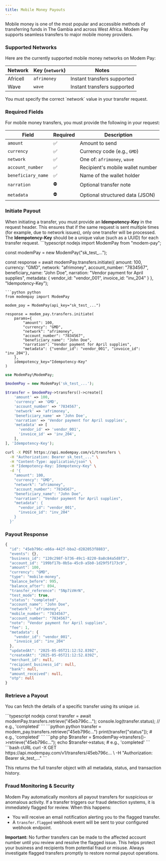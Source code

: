 ```yaml
---
title: Mobile Money Payouts
---
```


Mobile money is one of the most popular and accessible methods of transferring funds in The Gambia and across West Africa. Modem Pay supports seamless transfers to major mobile money providers.


### Supported Networks

Here are the currently supported mobile money networks on Modem Pay:

| Network     | Key (`network`) | Notes                        |
|-------------|------------------|------------------------------|
| Africell    | `afrimoney`      | Instant transfers supported  |
| Wave        | `wave`           | Instant transfers supported  |

<Note>
You must specify the correct `network` value in your transfer request.
</Note>

### Required Fields

For mobile money transfers, you must provide the following in your request:

| Field              | Required | Description                             |
|--------------------|----------|-----------------------------------------|
| `amount`           | ✅       | Amount to send |
| `currency`         | ✅       | Currency code (e.g., `GMD`)             |
| `network`          | ✅       | One of: `afrimoney`, `wave`   |
| `account_number`   | ✅       | Recipient's mobile wallet number        |
| `beneficiary_name` | ✅       | Name of the wallet holder               |
| `narration`        | ⛔       | Optional transfer note                  |
| `metadata`         | ⛔       | Optional structured data (JSON)         |


### Initiate Payout
<Note>
When initiating a transfer, you must provide an <b>Idempotency-Key</b> in the request header. This ensures that if the same request is sent multiple times (for example, due to network issues), only one transfer will be processed. The <b>Idempotency-Key</b> should be a unique value (such as a UUID) for each transfer request.
</Note>


<CodeGroup>
```typescript nodejs
import ModemPay from "modem-pay";

const modemPay = new ModemPay("sk_test_...");

const response = await modemPay.transfers.initiate({
  amount: 100,
  currency: "GMD",
  network: "afrimoney",
  account_number: "7834567",
  beneficiary_name: "John Doe",
  narration: "Vendor payment for April supplies",
  metadata: {
    vendor_id: "vendor_001",
    invoice_id: "inv_204"
  }
}, "Idempotency-Key");
```
```python python
from modempay import ModemPay

modem_pay = ModemPay(api_key="sk_test_...")

response = modem_pay.transfers.initiate(
    params={
        "amount": 100,
        "currency": "GMD",
        "network": "afrimoney",
        "account_number": "7834567",
        "beneficiary_name": "John Doe",
        "narration": "Vendor payment for April supplies",
        "metadata": {"vendor_id": "vendor_001", "invoice_id": "inv_204"},
    },
    idempotency_key="Idempotency-Key"
)
```
```php php
use ModemPay\ModemPay;

$modemPay = new ModemPay('sk_test_...');

$transfer = $modemPay->transfers()->create([
    'amount' => 100,
    'currency' => 'GMD',
    'account_number' => '7834567',
    'network' => 'afrimoney',
    'beneficiary_name' => 'John Doe',
    'narration' => 'Vendor payment for April supplies',
    'metadata' => [
      'vendor_id' => 'vendor_001',
      'invoice_id' => 'inv_204',
    ],
], 'Idempotency-Key');
```
```bash cURL
curl -X POST https://api.modempay.com/v1/transfers \
  -H "Authorization: Bearer sk_test_..." \
  -H "Content-Type: application/json" \
  -H "Idempotency-Key: Idempotency-Key" \
  -d '{
    "amount": 100,
    "currency": "GMD",
    "network": "afrimoney",
    "account_number": "7834567",
    "beneficiary_name": "John Doe",
    "narration": "Vendor payment for April supplies",
    "metadata": {
      "vendor_id": "vendor_001",
      "invoice_id": "inv_204"
    }
  }'

```
</CodeGroup>

### Payout Response

```typescript json
{
  "id": "45eb796c-e66a-442f-bba2-d282053f8883",
  "events": {},
  "business_id": "120c298f-b736-49c1-8220-8a8c84a5d8f3",
  "account_id": "199bf17b-0b5a-45c0-a5b0-1d29f5f173c9",
  "amount": 100,
  "currency": "GMD",
  "type": "mobile-money",
  "balance_before": 995,
  "balance_after": 894,
  "transfer_reference": "5Np7iVHrN",
  "test_mode": true,
  "status": "completed",
  "account_name": "John Doe",
  "network": "afrimoney",
  "mobile_number": "7834567",
  "account_number": "7834567",
  "note": "Vendor payment for April supplies",
  "fee": 1,
  "metadata": {
    "vendor_id": "vendor_001",
    "invoice_id": "inv_204"
  },
  "updatedAt": "2025-05-05T21:12:52.839Z",
  "createdAt": "2025-05-05T21:12:52.839Z",
  "merchant_id": null,
  "recipient_business_id": null,
  "bank": null,
  "amount_received": null,
  "otp": null
}
```


### Retrieve a Payout

You can fetch the details of a specific transfer using its unique `id`.

<CodeGroup>
```typescript nodejs
const transfer = await modemPay.transfers.retrieve("45eb796c...");
console.log(transfer.status); // e.g., 'completed'
```
```python python
transfer = modem_pay.transfers.retrieve("45eb796c...")
print(transfer["status"]); # e.g., 'completed'
```
```php php
$transfer = $modemPay->transfers()->retrieve("45eb796c...");
echo $transfer->status; # e.g., 'completed'
```
```bash cURL
curl -X GET https://api.modempay.com/v1/transfers/45eb796c... \
  -H "Authorization: Bearer sk_test_..."
```
</CodeGroup>

This returns the full transfer object with all metadata, status, and transaction history.

### Fraud Monitoring & Security

Modem Pay automatically monitors all payout transfers for suspicious or anomalous activity. If a transfer triggers our fraud detection systems, it is immediately flagged for review. When this happens:

- You will receive an email notification alerting you to the flagged transfer.
- A `transfer.flagged` webhook event will be sent to your configured webhook endpoint.

**Important:** No further transfers can be made to the affected account number until you review and resolve the flagged issue. This helps protect your business and recipients from potential fraud or misuse. Always investigate flagged transfers promptly to restore normal payout operations.